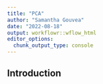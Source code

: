 ```yaml
---
title: "PCA"
author: "Samantha Gouvea"
date: "2022-08-18"
output: workflowr::wflow_html
editor_options:
  chunk_output_type: console
---
```


## Introduction

```r

```

